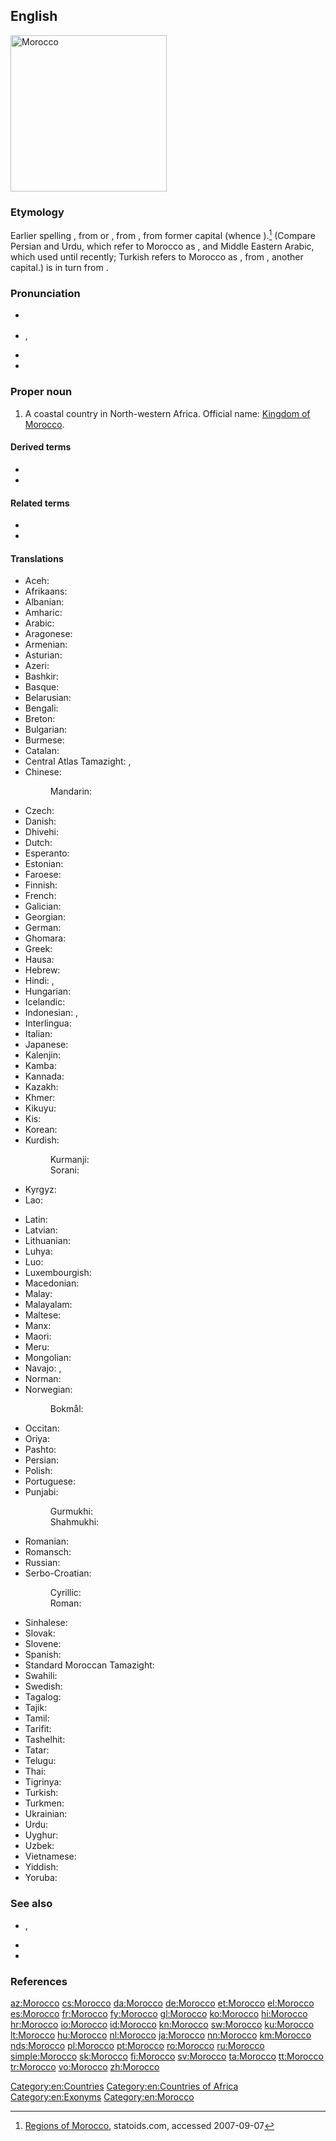 {{also|morocco}}
==English==
[[Image:Morocco (orthographic projection).svg|250px|thumb|right|Morocco]]
{{wikipedia}}

===Etymology===
Earlier spelling {{m|en|Marocco}}, from {{etyl|es|en}} {{m|es|Marruecos}} or {{etyl|pt|en}} {{m|pt|Marrocos}}, from {{etyl|ML.|en}} {{m|la|Marrochium}}, from former capital {{m|la||Marrakech}} (whence {{cog|en|Marrakech}}).<ref>[http://www.statoids.com/uma.html Regions of Morocco], statoids.com, accessed 2007-09-07</ref> (Compare Persian and Urdu, which refer to Morocco as {{m|fa|مراکش|sc=Arab||marâkeš}}, and Middle Eastern Arabic, which used {{m|fa|مراكش|sc=Arab||marraakush}} until recently; Turkish refers to Morocco as {{m|tr|Fas}}, from {{m|tr|Fas||Fez}}, another capital.) {{m|tr||Marrakech}} is in turn from {{etyl|ber|en}} {{m|ber-pro||Murt n Akush|Land of God}}.

===Pronunciation===
* {{a|UK}} {{IPA|/məˈɹɒkəʊ/|lang=en}}
* {{a|US}} {{enPR|məräk'ō}}, {{IPAchar|/məˈrɑkoʊ/}}
* {{audio|En-us-Morocco.ogg|Audio (US)|lang=en}}
* {{rhymes|ɒkəʊ|lang=en}}

===Proper noun===
{{en-proper noun}}

# A coastal country in North-western Africa. Official name: [[Kingdom of Morocco]].

====Derived terms====
* {{l|en|Moroccan}}
* {{l|en|ambassador of Morocco}}

====Related terms====
* {{l|en|maroquin}}
* {{l|en|Marrakech}}

====Translations====
{{trans-top|country}}
* Aceh: {{t|ace|Maghribi}}
* Afrikaans: {{t|af|Marokko}}
* Albanian: {{t+|sq|Maroku}}
* Amharic: {{t|am|ሞሮኮ|sc=Ethi}}
* Arabic: {{t+|ar|اَلْمَغْرِب|f}}
* Aragonese: {{t|an|Marruecos|m}}
* Armenian: {{t|hy|Մարոկկո|sc=Armn}}
* Asturian: {{t+|ast|Marruecos|m-p}}
* Azeri: {{t+|az|Mərakeş}}
* Bashkir: {{t|ba|Марокко|sc=Cyrl}}
* Basque: {{t+|eu|Maroko}}
* Belarusian: {{t|be|Маро́ка|n|sc=Cyrl}}
* Bengali: {{t|bn|মরোক্কো|sc=Beng}}
* Breton: {{t|br|Maroko}}
* Bulgarian: {{t|bg|Маро́ко|n}}
* Burmese: {{t|my|မော်ရိုကို|sc=Mymr}}
* Catalan: {{t+|ca|Marroc|m}}
* Central Atlas Tamazight: {{t|tzm|ⵍⵎⴰⵖⵔⵉⴱ}}, {{t|tzm|ⴰⵎⵕⵕⵓⴽ}}
* Chinese:
*: Mandarin: {{t+|cmn|摩洛哥|tr=Móluògē|sc=Hani}}
* Czech: {{t+|cs|Maroko|m}}
* Danish: {{t+|da|Marokko}}
* Dhivehi: {{t|dv|މައުރިބު|sc=Thaa}}
* Dutch: {{t+|nl|Marokko}}
* Esperanto: {{t+|eo|Maroko}}
* Estonian: {{t+|et|Maroko}}
* Faroese: {{t|fo|Marokko|n}}
* Finnish: {{t+|fi|Marokko}}
* French: {{t+|fr|Maroc|m}}
* Galician: {{t+|gl|Marrocos|m-p}}
* Georgian: {{t|ka|მაროკო|sc=Geor}}
* German: {{t+|de|Marokko|n}}
* Ghomara: {{t-needed|gho}}
* Greek: {{t+|el|Μαρόκο|n}}
* Hausa: {{t|ha|Maroko|alt=Màr̃ōkò|f}}
* Hebrew: {{t|he|מָרוֹקוֹ|tr=maroko}}
* Hindi: {{t+|hi|मोरक्को|sc=Deva}}, {{t|hi|मराकेश|sc=Deva}}
* Hungarian: {{t+|hu|Marokkó}}
* Icelandic: {{t+|is|Marokkó}}
* Indonesian: {{t|id|Moroko}}, {{t+|id|Maroko}}
* Interlingua: {{t|ia|Marroco}}
* Italian: {{t+|it|Marocco|m}}
* Japanese: {{t+|ja|モロッコ|tr=Morokko}}
* Kalenjin: {{t|kln|Moroko}}
* Kamba: {{t|kam|Moroko}}
* Kannada: {{t+|kn|ಮೊರಾಕೊ|sc=Knda}}
* Kazakh: {{t|kk|Марокко|sc=Cyrl}}
* Khmer: {{t+|km|ម៉ារ៉ុក|tr=maarok|sc=Khmr}}
* Kikuyu: {{t|ki|Moroko}}
* Kis: {{t|kis|Moroko}}
* Korean: {{t|ko|^모로코|sc=Hang}}
* Kurdish: 
*: Kurmanji: {{t+|ku|Maroko}}
*: Sorani: {{t|ckb|مەغریب|sc=Arab|tr=mexribê}}
* Kyrgyz: {{t|ky|Марокко|sc=Cyrl}}
* Lao: {{t|lo|ມາລົກ|sc=Laoo}}
{{trans-mid}}
* Latin: {{t|la|Marocum|n}}
* Latvian: {{t+|lv|Maroka|f}}
* Lithuanian: {{t+|lt|Marokas|m}}
* Luhya: {{t|luy|Moroko}}
* Luo: {{t|luo|Moroko}}
* Luxembourgish: {{t|lb|Marokko|n}}
* Macedonian: {{t|mk|Маро́ко|n}}
* Malay: {{t|ms|Maghribi}}
* Malayalam: {{t|ml|മൊറോക്കൊ|sc=Mlym}}
* Maltese: {{t|mt|il-[[Marokk]]}}
* Manx: {{t|gv|Maroc|f|alt=Yn Varoc}}
* Maori: {{t|mi|Marako}}
* Meru: {{t|mer|Moroko}}
* Mongolian: {{t|mn|Марокко|sc=Cyrl}}
* Navajo: {{t|nv|Moroko}}, {{t|nv|Máághwib bikéyah}}
* Norman: {{t|nrf|Maroc|m}}
* Norwegian:
*: Bokmål: {{t+|nb|Marokko}}
* Occitan: {{t+|oc|Marròc|m}}
* Oriya: {{t|or|ମୋରୋକୋ|sc=Orya|tr=mōrōkō}}
* Pashto: {{t|ps|مراکش|sc=fa-Arab|tr=marākeś}}
* Persian: {{t+|fa|مراکش|tr=marâkeš|sc=fa-Arab}}
* Polish: {{t+|pl|Maroko}}
* Portuguese: {{t+|pt|Marrocos|m}}
* Punjabi: 
*: Gurmukhi: {{t|pa|ਮੋਰਾਕੋ|tr=mōrākō}}
*: Shahmukhi: {{t|pa|مراکش|tr=marākeś}}
* Romanian: {{t+|ro|Maroc|n}}
* Romansch: {{t|rm|Maroc|m}}
* Russian: {{t+|ru|Маро́кко|n}}
* Serbo-Croatian:
*: Cyrillic: {{t|sh|Мароко|m}}
*: Roman: {{t+|sh|Maroko|m}}
* Sinhalese: {{t|si|මොරොක්කෝව|sc=Sinh}}
* Slovak: {{t+|sk|Maroko|n}}
* Slovene: {{t+|sl|Maroko|m}}
* Spanish: {{t+|es|Marruecos|m}}
* Standard Moroccan Tamazight: {{t-needed|zgh}}
* Swahili: {{t+|sw|Moroko}}
* Swedish: {{t+|sv|Marocko}}
* Tagalog: {{t|tl|Maruwekos}}
* Tajik: {{t|tg|Марокаш|sc=Cyrl}}
* Tamil: {{t|ta|மொரோக்கோ|sc=Taml}}
* Tarifit: {{t-needed|rif}}
* Tashelhit: {{t-needed|shi}}
* Tatar: {{t|tt|Марокко|sc=Cyrl}}
* Telugu: {{t+|te|మొరాకో|sc=Telu}}
* Thai: {{t+|th|โมร็อกโก}}
* Tigrinya: {{t|ti|ሞሮኮ|sc=Ethi}}
* Turkish: {{t+|tr|Fas}}
* Turkmen: {{t|tk|Marokko}}
* Ukrainian: {{t+|uk|Маро́кко|n|sc=Cyrl}}
* Urdu: {{t|ur|مراکش|tr=marākeś}}
* Uyghur: {{t|ug|ماراكەش|sc=ug-Arab}}
* Uzbek: {{t+|uz|Marokash}}
* Vietnamese: {{t|vi|Ma Rốc}}
* Yiddish: {{t|yi|מאַראָקאָ}}
* Yoruba: {{t|yo|Mòrókò}}
{{trans-bottom}}

===See also===
* {{l|en|Maghreb}}, {{l|en|Maghrib}}
* {{l|en|North Africa}}
* {{l|en|Appendix:Countries of the world}}

===References===
<references/>

[[Category:en:Countries]]
[[Category:en:Countries of Africa]]
[[Category:en:Exonyms]]
[[Category:en:Morocco]]

[[az:Morocco]]
[[cs:Morocco]]
[[da:Morocco]]
[[de:Morocco]]
[[et:Morocco]]
[[el:Morocco]]
[[es:Morocco]]
[[fr:Morocco]]
[[fy:Morocco]]
[[gl:Morocco]]
[[ko:Morocco]]
[[hi:Morocco]]
[[hr:Morocco]]
[[io:Morocco]]
[[id:Morocco]]
[[kn:Morocco]]
[[sw:Morocco]]
[[ku:Morocco]]
[[lt:Morocco]]
[[hu:Morocco]]
[[nl:Morocco]]
[[ja:Morocco]]
[[nn:Morocco]]
[[km:Morocco]]
[[nds:Morocco]]
[[pl:Morocco]]
[[pt:Morocco]]
[[ro:Morocco]]
[[ru:Morocco]]
[[simple:Morocco]]
[[sk:Morocco]]
[[fi:Morocco]]
[[sv:Morocco]]
[[ta:Morocco]]
[[tt:Morocco]]
[[tr:Morocco]]
[[vo:Morocco]]
[[zh:Morocco]]